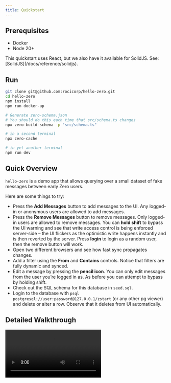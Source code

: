 ```yaml
---
title: Quickstart
---
```


## Prerequisites

- Docker
- Node 20+

<Note type="note">
  <aside>
    This quickstart uses React, but we also have it available for SolidJS. See: [SolidJS](/docs/reference/solidjs).
  </aside>
</Note>

## Run

```bash
git clone git@github.com:rocicorp/hello-zero.git
cd hello-zero
npm install
npm run docker-up

# Generate zero-schema.json
# You should do this each time that src/schema.ts changes
npx zero-build-schema -p "src/schema.ts"

# in a second terminal
npx zero-cache

# in yet another terminal
npm run dev
```

## Quick Overview

`hello-zero` is a demo app that allows querying over a small dataset of fake messages between early Zero users.

Here are some things to try:

- Press the **Add Messages** button to add messages to the UI. Any logged-in or anonymous users are allowed to add messages.
- Press the **Remove Messages** button to remove messages. Only logged-in users are allowed to remove messages. You can **hold shift** to bypass the UI warning and see that write access control is being enforced server-side – the UI flickers as the optimistic write happens instantly and is then reverted by the server. Press **login** to login as a random user, then the remove button will work.
- Open two different browsers and see how fast sync propagates changes.
- Add a filter using the **From** and **Contains** controls. Notice that filters are fully dynamic and synced.
- Edit a message by pressing the **pencil icon**. You can only edit messages from the user you’re logged in as. As before you can attempt to bypass by holding shift.
- Check out the SQL schema for this database in `seed.sql`.
- Login to the database with `psql postgresql://user:password@127.0.0.1/zstart` (or any other pg viewer) and delete or alter a row. Observe that it deletes from UI automatically.

## Detailed Walkthrough

<Video src="" alt="Detailed UI and code walkthrough" />

## Deployment

You can deploy Zero apps to most cloud providers that support Docker and Postgres. See [Deployment](/docs/reference/deployment) for more information.
